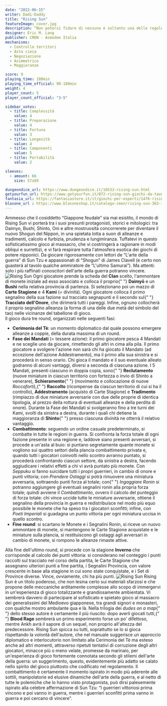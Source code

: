 ```yaml
---
date: "2022-06-15"
writer: Dadi-Daddy
title: "Rising Sun"
featureImage: cover.jpg
description: “Non potersi fidare di nessuno è soltanto una delle regole più importanti della vita” (Shogun, J. Clavell)
designer: Eric M. Lang
publisher: CMON - Asmodee Italia
mechanisms:
  - Controllo territori
  - Asta cieca
  - Negoziazione
  - Asimmetrico
  - Maggioranze

score: 9
playing_time: 180min
playing_time_official: 90-180min
weight: 4
player_count: 5
player_count_official: "3-5"

sidebar_votes:
  - title: Complessità
    value: 4
  - title: Preparazione
    value: 4
  - title: Fortuna
    value: 3
  - title: Longevità
    value: 4
  - title: Componenti
    value: 5
  - title: Portabilità
    value: 2

sleeves:
  - amount: 66
    size: 57x89

dungeondice_url: https://www.dungeondice.it/10533-rising-sun.html
getyourfun_url: https://www.getyourfun.it/072-rising-sun-giochi-da-tavolo-di-guerra.html
fantasia_url: https://fantasiastore.it/it/giochi-per-esperti/1476-rising-sun.html
blasone_url : https://www.blasoneshop.it/catalogo-cmon/rising-sun-363-1819
---
```


<Setting>
  Ammesso che il cosiddetto “Giappone feudale” sia mai esistito, il mondo di
  Rising Sun vi porterà tra i suoi presunti protagonisti, storici e mitologici:
  tra Daimyo, Bushi, Shinto, Oni e altre mostruosità concorrerete per diventare
  il nuovo Shogun del Nippon, in una spietata lotta a suon di alleanze e
  tradimenti, calcolo e furbizia, prudenza e lungimiranza. Tuffatevi in questo
  sofisticatissimo gioco al massacro, che vi costringerà a ragionare in modi
  obliqui e surrettizi, e vi farà respirare tutta l'atmosfera esotica dei giochi
  di potere nipponici. Da giocare rigorosamente con lettori de “L'arte della
  guerra” di Sun Tzu e appassionati di “Shogun” di James Clavell (e certo non
  guasterà al tavolo qualche ammiratore de “L'ultimo Samurai”). Ma attenti: solo
  i più raffinati conoscitori dell'arte della guerra potranno vincere.
</Setting>

<img src="./game1.jpg" alt="Rising Sun" />

<Rules>
  Ogni giocatore prende la scheda del <strong>Clan</strong> scelto, l'ammontare
  di monete iniziale ad esso associato e colloca il proprio{" "}
  <strong>Daimyō</strong> e un <strong>Bushi</strong> nella relativa provincia
  di partenza. Si selezionano poi un mazzo di <strong>Carte Stagione</strong> e
  4 <strong>Kami</strong> (= divinità). Ogni giocatore colloca il primo
  segnalino della sua fazione sul tracciato segnapunti e il secondo sul{" "}
  <strong>Tracciato dell'Onore</strong>, che dirimerà tutti i pareggi. Infine,
  ognuno collocherà il proprio segnalino alleanza (a forma di una delle due metà
  del simbolo del tao) nelle vicinanze del tabellone di gioco.
  <br />
  Il gioco dura tre round, organizzati nelle seguenti fasi:
  <br />
  <ul>
    <li>
      <strong>Cerimonia del Tè</strong>: un momento diplomatico dal quale
      possono emergere alleanze a coppie, della durata massima di un round.
    </li>
    <li>
      <strong>Fase dei Mandati</strong> (= tessere azione): il primo giocatore
      pesca 4 Mandati e ne sceglie uno da giocare, rimettendo gli altri in cima
      alla pila. Il primo giocatore a svolgere l'azione non sarà chi ha giocato
      il Mandato (ad eccezione dell'azione Addestramento), ma il primo alla sua
      sinistra e si procederà in senso orario. Chi gioca il mandato e il suo
      eventuale alleato godranno di alcuni vantaggi, diversi a seconda di
      ciascuna azione. I 5 Mandati, presenti ciascuno in doppia copia, sono{" "}
      <strong>Reclutamento</strong> (nuove miniature in ciascun territorio con
      fortezza o invio di Shinto a venerare), <strong>Schieramento</strong>{" "}
      (movimento e collocazione di nuove <em>Roccaforti</em>),{" "}
      <strong>Raccolto</strong> (ricompense da ciascun territorio di cui si ha
      il controllo), <strong>Addestramento</strong> (acquisto di Carte Stagione)
      e <strong>Tradimento</strong> (rimpiazzo di due miniature avversarie con
      due delle proprie di identica tipologia, al prezzo della rottura di
      eventuali alleanze e della perdita di onore). Durante la Fase dei Mandati
      si svolgeranno fino a tre turni dei Kami, svolti da sinistra a destra,
      durante i quali chi detiene la maggioranza di <strong>Shinto</strong>{" "}
      presso ciascuna divinità ne otterrà il relativo vantaggio.
    </li>
    <li>
      <strong>Combattimento</strong>: seguendo un ordine casuale predeterminato,
      si combatte in tutte le regioni in guerra. Si confronta la forza totale di
      ogni fazione presente in una regione e, laddove siano presenti avversari,
      si procede a un'asta al buio: si puntano segretamente quante monete si
      vogliono sui quattro settori della plancia combattimento privata e, quando
      tutti i giocatori coinvolti nello scontro avranno puntato, si procederà
      confrontando ciascun settore, da sinistra a destra, facendo aggiudicare i
      relativi effetti a chi vi avrà puntato più monete. Con <em>Seppuku</em> si
      fanno suicidare tutti i propri guerrieri, in cambio di onore e punti
      vittoria; con <em>Prendere Ostaggi</em> si potrà rimuovere una miniatura
      avversaria, sottraendo punti forza al totale; con{" "}
      <em>Ingaggiare Ronin</em> si potranno aggiungere gli eventuali segnalini
      ronin alla propria forza totale; quindi avviene il <em>Combattimento</em>,
      ovvero il calcolo del punteggio di forza totale: chi vince uccide tutte le
      miniature avversarie, ottiene il segnalino della provincia in guerra e
      redistribuisce nel modo più equo possibile le monete che ha speso tra i
      giocatori sconfitti; infine, con <em>Poeti Imperiali</em> si guadagna un
      punto vittoria per ogni miniatura uccisa in quello scontro.
    </li>
    <li>
      <strong>Fine round</strong>: si scartano le Monete e i Segnalini Ronin, si
      riceve un nuovo ammontare di monete, si mantengono le Carte Stagione
      acquistate e le miniature sulla plancia, si restituiscono gli ostaggi agli
      avversari in cambio di monete, si rompono le alleanze rimaste attive.
    </li>
  </ul>
  Alla fine dell'ultimo round, si procede con la stagione <strong>
    Inverno
  </strong> che corrisponde al calcolo dei punti vittoria: si considerano nel conteggio
  i punti raccolti sul tracciato nel corso della partita, le Carte Stagione che assegnano
  ulteriori punti a fine partita, i Segnalini Provincia, con valore crescente in
  base alla stagione in cui sono state conquistate, e i Set di Province diverse.
  Vince, ovviamente, chi ha più punti.
</Rules>

<img src="./game2.jpg" alt="Rising Sun" />

<Feedback>
  Rising Sun è un titolo poderoso, che non lesina certo sui materiali sfarzosi e
  che propone delle meccaniche arditamente complesse allo scopo di immergervi in
  un'esperienza di gioco totalizzante e grandiosamente ambientata. Vi sembrerà
  davvero di partecipare al sofisticato e spietato gioco al massacro dei
  generalissimi del Medioevo giapponese, tra grandi signori e monasteri, con
  qualche mostro ambulante qua e là. Nella trilogia dei <em>dudes on a map</em>{" "}
  dello stesso autore è certamente il più riuscito: dopo averli giocati tutti,{" "}
  <strong>Blood Rage</strong> sembrerà un primo esperimento forse un po'
  difettoso, mentre Ankh avrà il sapore di un sequel, non proprio all'altezza
  del predecessore. Rising Sun spicca su tutti, soprattutto se lo si gioca
  rispettando la volontà dell'autore, che nel manuale suggerisce un approccio
  diplomatico e interlocutorio non limitato alla Cerimonia del Tè ma esteso
  anche ad altri momenti, attraverso ripetuti tentativi di corruzione degli
  altri giocatori, minacce più o meno velate, promesse da marinaio, per
  un'esperienza di gioco fortemente connotata secondo gli stilemi dell'arte
  della guerra: un suggerimento, questo, evidentemente più adatto se calato
  nello spirito del gioco piuttosto che codificato nel regolamento. Il
  combattimento è certamente il momento ispirato in modo più aderente alle
  sottili, manipolatorie ed elusive dinamiche dell'arte della guerra, e al netto
  di tutte le polemiche che lo hanno visto protagonista, può dirsi palesemente
  ispirato alla celebre affermazione di Sun Tzu: “I guerrieri vittoriosi prima
  vincono e poi vanno in guerra, mentre i guerrieri sconfitti prima vanno in
  guerra e poi cercano di vincere”.
</Feedback>

<Instagram id="Ce0o9gYDnSA" />
